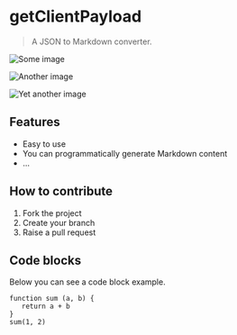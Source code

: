 # getClientPayload

> A JSON to Markdown converter.

![](https://example.com/some-image.png "Some image")

![](https://example.com/some-image1.png "Another image")

![](https://example.com/some-image2.png "Yet another image")


## Features


 - Easy to use
 - You can programmatically generate Markdown content
 - ...

## How to contribute


 1. Fork the project
 2. Create your branch
 3. Raise a pull request

## Code blocks


Below you can see a code block example.

```tsx
function sum (a, b) {
   return a + b
}
sum(1, 2)
```
